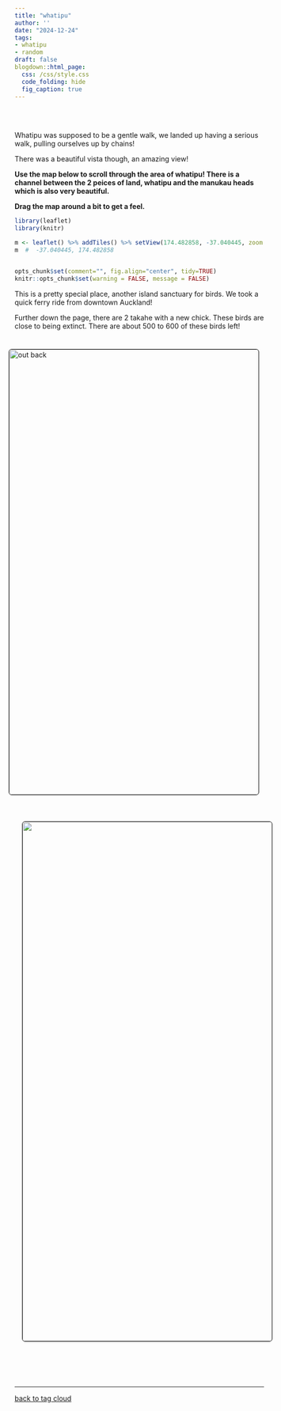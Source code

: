 ```yaml
---
title: "whatipu"
author: ''
date: "2024-12-24"
tags:
- whatipu
- random
draft: false
blogdown::html_page:
  css: /css/style.css
  code_folding: hide
  fig_caption: true
---
```


  <meta charset="utf-8">
  <meta name="viewport" content="width=device-width, initial-scale=1">
  <link rel="stylesheet" href="https://maxcdn.bootstrapcdn.com/bootstrap/3.4.1/css/bootstrap.min.css">
  <script src="https://ajax.googleapis.com/ajax/libs/jquery/3.7.1/jquery.min.js"></script>
  <script src="https://maxcdn.bootstrapcdn.com/bootstrap/3.4.1/js/bootstrap.min.js"></script>
  
  <link rel="stylesheet" href="styles.css" />
<br></br>

<p>
Whatipu was supposed to be a gentle walk, we landed up having a serious walk, pulling ourselves up by chains!

There was a beautiful vista though, an amazing view!
</p>


<p><b>
Use the map below to scroll through the area of whatipu! There is a channel between the 2 peices of land, whatipu and the manukau heads which is also very beautiful.

Drag the map around a bit to get a feel.
</p></b>

<style>

.whatipupics{

display: flex;
flex-direction: column;
justify-content: space-between;

}

.tgc{
position: relative;
bottom:0 px;
}

</style>



```r
library(leaflet)
library(knitr)

m <- leaflet() %>% addTiles() %>% setView(174.482858, -37.040445, zoom = 13)
m  #  -37.040445, 174.482858


opts_chunk$set(comment="", fig.align="center", tidy=TRUE)
knitr::opts_chunk$set(warning = FALSE, message = FALSE)
```

<p>
This is a pretty special place, another island sanctuary for birds. We took a quick ferry ride from downtown Auckland!
</p>
<p>
Further down the page, there are 2 takahe with a new chick. These birds are close to being extinct. There are about 500 to 600 of these birds left!
</p>



<div class="whatipupics">


<img style="float: right; margin: 10px 10px 15px 15px;border-radius: 6px;border: 1.0px solid black;" src="images/IMG_20170104_181000.jpg" class="img-responsive" alt="out back" width="900" height="900"/>





<img style="text-align: center; margin: 10px 10px 15px 15px;border-radius: 6px;border: 1.0px solid black;" src="images/IMG_20170104_182207.jpg" class="img-responsive" alt="on the edge" width="1100" height="1050"/>
</div>

<br></br>

<hr></hr>

<div id="tgc">


[back to tag cloud](https://nicspics.netlify.app/tags/random/)

</div>
